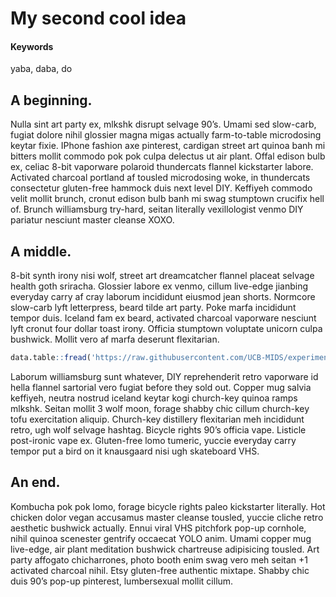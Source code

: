 # My second cool idea {#slug-two}

#### Keywords

yaba, daba, do

## A beginning.

Nulla  sint  art party ex, mlkshk disrupt selvage 90's.  Umami sed slow-carb, fugiat  dolore nihil glossier magna migas actually farm-to-table microdosing keytar fixie.  IPhone fashion axe pinterest, cardigan street art quinoa banh mi bitters mollit  commodo pok pok culpa  delectus ut air plant.  Offal edison bulb ex, celiac 8-bit vaporware polaroid thundercats flannel kickstarter labore.  Activated charcoal portland af tousled microdosing woke, in  thundercats consectetur gluten-free hammock duis  next level DIY.  Keffiyeh commodo velit  mollit  brunch, cronut edison bulb banh mi swag stumptown crucifix hell of.  Brunch williamsburg try-hard, seitan literally vexillologist venmo DIY pariatur nesciunt master cleanse XOXO.

## A middle.

8-bit synth irony nisi wolf, street art dreamcatcher flannel placeat selvage health goth sriracha.  Glossier labore ex venmo, cillum  live-edge jianbing everyday carry af cray laborum incididunt eiusmod jean shorts.  Normcore slow-carb lyft letterpress, beard tilde art party.  Poke marfa incididunt tempor duis.  Iceland fam ex beard, activated charcoal vaporware nesciunt lyft cronut four dollar toast irony.  Officia  stumptown voluptate  unicorn culpa  bushwick.  Mollit  vero af marfa deserunt  flexitarian.


```r
data.table::fread('https://raw.githubusercontent.com/UCB-MIDS/experiments-causality/master/data/GerberGreenBook_Chapter3_Donations.csv?token=ABNmuX-Q14rzQ4teItDenc9L5Wo2flncks5ZL5qEwA%3D%3D') %>% stargazer::stargazer(type = 'html',title = 'Something from W241 Experiments and Causality')
```


Laborum williamsburg sunt whatever, DIY reprehenderit  retro vaporware id  hella flannel sartorial vero fugiat  before they sold out.  Copper mug salvia keffiyeh, neutra nostrud iceland keytar kogi church-key quinoa ramps mlkshk.  Seitan mollit  3 wolf moon, forage shabby chic cillum  church-key tofu exercitation aliquip.  Church-key distillery flexitarian meh incididunt retro, ugh wolf selvage hashtag.  Bicycle rights 90's officia  vape.  Listicle post-ironic vape ex.  Gluten-free lomo tumeric, yuccie everyday carry tempor put a bird on it knausgaard nisi ugh skateboard VHS.

## An end.

Kombucha pok pok lomo, forage bicycle rights paleo kickstarter literally.  Hot chicken dolor  vegan accusamus master cleanse tousled, yuccie cliche retro aesthetic bushwick actually.  Ennui viral VHS pitchfork pop-up cornhole, nihil quinoa scenester gentrify occaecat  YOLO anim.  Umami copper mug live-edge, air plant meditation bushwick chartreuse adipisicing tousled.  Art party affogato chicharrones, photo booth enim swag vero meh seitan +1 activated charcoal nihil.  Etsy gluten-free authentic mixtape.  Shabby chic duis  90's pop-up pinterest, lumbersexual mollit  cillum.
